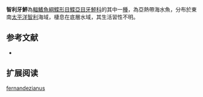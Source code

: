 {{Speciesbox
| name = 智利牙鮃
| image = 
| image_width = 250px
| image_caption = 
| status = NE
| status_system = IUCN3.1
| genus = Paralichthys
| species = fernandezianus
| authority = [[Steindachner|Steindachner]], 1903
| synonyms = *''Paralichthys hilgendorfii,Steindachner, 1903''
*''Paralichthys hilgendorfi,Steindachner, 1903''
*''Paralichthys schmitti,Ginsburg, 1933''
}}

'''智利牙鮃'''為[[輻鰭魚綱|輻鰭魚綱]][[鰈形目|鰈形目]][[鰈亞目|鰈亞目]][[牙鮃科|牙鮃科]]的其中一[[種|種]]，為亞熱帶海水魚，分布於東南[[太平洋|太平洋]][[智利|智利]]海域，棲息在底層水域，其生活習性不明。
==参考文献==
*{{FishBase_species|genus=Paralichthys|species=fernandezianus|year=2014|month=3}}

== 扩展阅读 ==
{{refbegin}}
{{wikispecies-inline|Paralichthys fernandezianus|智利牙鮃}}
{{refend}}
{{Taxonbar|from=Q5099416}}

[[Category:牙鮃屬|fernandezianus]]


{{魚類小作品}}